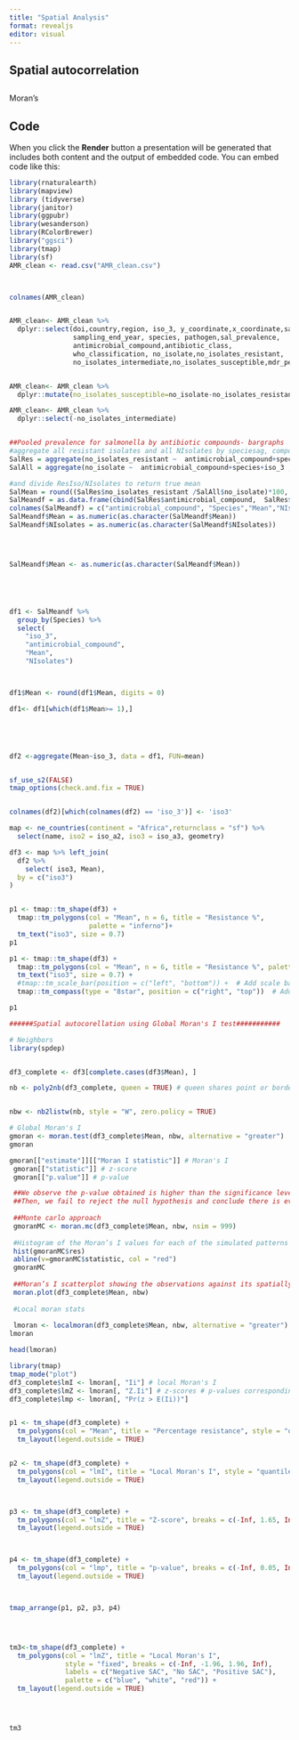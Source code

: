 ```yaml
---
title: "Spatial Analysis"
format: revealjs
editor: visual
---
```


## Spatial autocorrelation

## 

Moran's

## Code

When you click the **Render** button a presentation will be generated that includes both content and the output of embedded code. You can embed code like this:

```r

library(rnaturalearth) 
library(mapview) 
library (tidyverse)
library(janitor)
library(ggpubr)
library(wesanderson)
library(RColorBrewer)
library("ggsci")
library(tmap) 
library(sf)
AMR_clean <- read.csv("AMR_clean.csv")



colnames(AMR_clean)


AMR_clean<- AMR_clean %>%
  dplyr::select(doi,country,region, iso_3, y_coordinate,x_coordinate,sampling_start_year,
                sampling_end_year, species, pathogen,sal_prevalence,
                antimicrobial_compound,antibiotic_class,
                who_classification, no_isolate,no_isolates_resistant, 
                no_isolates_intermediate,no_isolates_susceptible,mdr_percentage)                                      


AMR_clean<- AMR_clean %>%
  dplyr::mutate(no_isolates_susceptible=no_isolate-no_isolates_resistant)

AMR_clean<- AMR_clean %>% 
  dplyr::select(-no_isolates_intermediate)


##Pooled prevalence for salmonella by antibiotic compounds- bargraphs
#aggregate all resistant isolates and all NIsolates by speciesag, compound and region
SalRes = aggregate(no_isolates_resistant ~  antimicrobial_compound+species+iso_3 , data = AMR_clean, FUN = sum)
SalAll = aggregate(no_isolate ~  antimicrobial_compound+species+iso_3 , data = AMR_clean, FUN = sum)

#and divide ResIso/NIsolates to return true mean
SalMean = round((SalRes$no_isolates_resistant /SalAll$no_isolate)*100, digits = 0)
SalMeandf = as.data.frame(cbind(SalRes$antimicrobial_compound,  SalRes$species, SalMean, SalAll$no_isolate, SalRes$iso_3))
colnames(SalMeandf) = c("antimicrobial_compound", "Species","Mean","NIsolates", "iso_3")
SalMeandf$Mean = as.numeric(as.character(SalMeandf$Mean))
SalMeandf$NIsolates = as.numeric(as.character(SalMeandf$NIsolates))




SalMeandf$Mean <- as.numeric(as.character(SalMeandf$Mean))





df1 <- SalMeandf %>%
  group_by(Species) %>%
  select(
    "iso_3",
    "antimicrobial_compound",
    "Mean",
    "NIsolates")



df1$Mean <- round(df1$Mean, digits = 0)

df1<- df1[which(df1$Mean>= 1),]





df2 <-aggregate(Mean~iso_3, data = df1, FUN=mean)


sf_use_s2(FALSE)
tmap_options(check.and.fix = TRUE)


colnames(df2)[which(colnames(df2) == 'iso_3')] <- 'iso3'

map <- ne_countries(continent = "Africa",returnclass = "sf") %>%
  select(name, iso2 = iso_a2, iso3 = iso_a3, geometry)

df3 <- map %>% left_join(
  df2 %>%
    select( iso3, Mean),
  by = c("iso3")
)


p1 <- tmap::tm_shape(df3) +
  tmap::tm_polygons(col = "Mean", n = 6, title = "Resistance %",
                    palette = "inferno")+
  tm_text("iso3", size = 0.7)
p1

p1 <- tmap::tm_shape(df3) +
  tmap::tm_polygons(col = "Mean", n = 6, title = "Resistance %", palette = "inferno") +
  tm_text("iso3", size = 0.7) +
  #tmap::tm_scale_bar(position = c("left", "bottom")) +  # Add scale bar
  tmap::tm_compass(type = "8star", position = c("right", "top"))  # Add compass

p1

######Spatial autocorellation using Global Moran's I test###########

# Neighbors 
library(spdep) 


df3_complete <- df3[complete.cases(df3$Mean), ]

nb <- poly2nb(df3_complete, queen = TRUE) # queen shares point or border


nbw <- nb2listw(nb, style = "W", zero.policy = TRUE)

# Global Moran's I 
gmoran <- moran.test(df3_complete$Mean, nbw, alternative = "greater") 
gmoran

gmoran[["estimate"]][["Moran I statistic"]] # Moran's I
 gmoran[["statistic"]] # z-score 
 gmoran[["p.value"]] # p-value

 ##We observe the p-value obtained is higher than the significance level 0.05. 
 ##Then, we fail to reject the null hypothesis and conclude there is evidence for negative spatial autocorrelation.
 
 ##Monte carlo approach
 gmoranMC <- moran.mc(df3_complete$Mean, nbw, nsim = 999) 
 
 #Histogram of the Moran’s I values for each of the simulated patterns in the Monte Carlo randomization approach
 hist(gmoranMC$res) 
 abline(v=gmoranMC$statistic, col = "red")
 gmoranMC
 
 ##Moran’s I scatterplot showing the observations against its spatially lagged values.
 moran.plot(df3_complete$Mean, nbw)
 
 #Local moran stats
 
 lmoran <- localmoran(df3_complete$Mean, nbw, alternative = "greater")
lmoran 

head(lmoran)

library(tmap)
tmap_mode("plot")
df3_complete$lmI <- lmoran[, "Ii"] # local Moran's I
df3_complete$lmZ <- lmoran[, "Z.Ii"] # z-scores # p-values corresponding to alternative greater 
df3_complete$lmp <- lmoran[, "Pr(z > E(Ii))"]


p1 <- tm_shape(df3_complete) + 
  tm_polygons(col = "Mean", title = "Percentage resistance", style = "quantile") + 
  tm_layout(legend.outside = TRUE)


p2 <- tm_shape(df3_complete) + 
  tm_polygons(col = "lmI", title = "Local Moran's I", style = "quantile") + 
  tm_layout(legend.outside = TRUE)



p3 <- tm_shape(df3_complete) +
  tm_polygons(col = "lmZ", title = "Z-score", breaks = c(-Inf, 1.65, Inf), palette = "Greens") +
  tm_layout(legend.outside = TRUE)



p4 <- tm_shape(df3_complete) + 
  tm_polygons(col = "lmp", title = "p-value", breaks = c(-Inf, 0.05, Inf)) + 
  tm_layout(legend.outside = TRUE)



tmap_arrange(p1, p2, p3, p4)




tm3<-tm_shape(df3_complete) +
  tm_polygons(col = "lmZ", title = "Local Moran's I", 
              style = "fixed", breaks = c(-Inf, -1.96, 1.96, Inf), 
              labels = c("Negative SAC", "No SAC", "Positive SAC"),
              palette = c("blue", "white", "red")) +
  tm_layout(legend.outside = TRUE)




tm3


```
